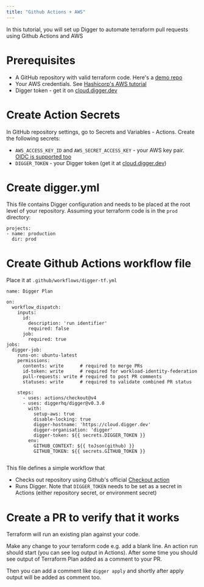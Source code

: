 ```yaml
---
title: "Github Actions + AWS"
---
```


In this tutorial, you will set up Digger to automate terraform pull requests using Github Actions and AWS 

# Prerequisites
- A GitHub repository with valid terraform code. Here's a [demo repo](https://github.com/diggerhq/quickstart-actions-aws)
- Your AWS credentials. See [Hashicorp's AWS tutorial](https://developer.hashicorp.com/terraform/tutorials/aws-get-started/aws-build)
- Digger token - get it on [cloud.digger.dev](https://cloud.digger.dev)

# Create Action Secrets
In GitHub repository settings, go to Secrets and Variables - Actions. Create the following secrets:
- `AWS_ACCESS_KEY_ID` and `AWS_SECRET_ACCESS_KEY` - your AWS key pair. [OIDC is supported too](https://docs.digger.dev/cloud-providers/authenticating-with-oidc-on-aws)
- `DIGGER_TOKEN` - your Digger token (get it at [cloud.digger.dev](https://cloud.digger.dev))

# Create digger.yml
This file contains Digger configuration and needs to be placed at the root level of your repository. Assuming your terraform code is in the `prod` directory:
```
projects:
- name: production
  dir: prod
```

# Create Github Actions workflow file
Place it at `.github/workflows/digger-tf.yml`

```
name: Digger Plan

on:
  workflow_dispatch:
    inputs:
      id:
        description: 'run identifier'
        required: false
      job:
        required: true
jobs:
  digger-job:
    runs-on: ubuntu-latest
    permissions:    
      contents: write      # required to merge PRs
      id-token: write      # required for workload-identity-federation
      pull-requests: write # required to post PR comments
      statuses: write      # required to validate combined PR status

    steps:
      - uses: actions/checkout@v4
      - uses: diggerhq/digger@v0.3.0
        with:
          setup-aws: true
          disable-locking: true
          digger-hostname: 'https://cloud.digger.dev'
          digger-organisation: 'digger'
          digger-token: ${{ secrets.DIGGER_TOKEN }}
        env:
          GITHUB_CONTEXT: ${{ toJson(github) }}
          GITHUB_TOKEN: ${{ secrets.GITHUB_TOKEN }}
         
```

This file defines a simple workflow that
- Checks out repository using Github's official [Checkout action](https://github.com/actions/checkout)
- Runs Digger. Note that `DIGGER_TOKEN` needs to be set as a secret in Actions (either repository secret, or environment secret)

# Create a PR to verify that it works

Terraform  will run an existing plan against your code. 

Make any change to your terraform code e.g. add a blank line. An action run should start (you can see log output in Actions). After some time you should see output of Terraform Plan added as a comment to your PR. 

Then you can add a comment like `digger apply` and shortly after apply output will be added as comment too.


